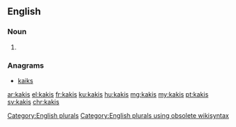 {{also|kaķis}}
==English==

===Noun===
{{head|en}}

# {{plural of|kaki}}

===Anagrams===
* [[kaiks#English|kaiks]]

[[Category:English plurals]][[Category:English plurals using obsolete wikisyntax]]

[[ar:kakis]]
[[el:kakis]]
[[fr:kakis]]
[[ku:kakis]]
[[hu:kakis]]
[[mg:kakis]]
[[my:kakis]]
[[pt:kakis]]
[[sv:kakis]]
[[chr:kakis]]